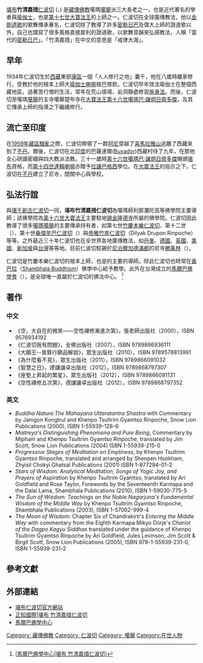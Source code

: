 {{Infobox religious biography
|background = #FFD068 | color = black
|name =  [[堪布|堪布]]竹清嘉措[[仁波切|仁波切]]
| image =[[File:Khenpo_Tsultrim_Gyamtso_Rinpoche.jpg|250px]]

|birth name = 喜饒羅卓
|alias = 
|dharma name = 
|birth_date = 1934
|birth_place = [[康區|康區]][[囊謙|囊謙]]
|death_date = 
|death_place = 
|nationality = [[藏人|西藏]]
|religion = [[藏傳佛教|藏傳佛教]]
|school = 
|lineage = [[噶瑪噶舉|噶瑪噶舉]]
|title = [[仁波切|仁波切]]
|location = [[尼泊爾|尼泊爾]]
|education = [[堪布|堪布]]（佛學博士）
|occupation = 
|teacher = [[喇嘛|喇嘛]]梭巴•塔欽
|reincarnation of = 
|predecessor = 
|successor = 
|弟子 = [[竹慶本樂仁波切|竹慶本樂仁波切]]
|spouse = 
|partner = 
|children = 
|website = [http://www.ktgrinpoche.org www.ktgrinpoche.org]
}}
[[堪布|堪布]]'''竹清嘉措 '''[[仁波切|仁波切]] ({{bo|z=མཁན་པོ་ཚུལ་ཁྲིམ་རྒྱ་མཚོ་རིན་པོ་ཆེ།|w=mkhan po tshul khrim rgya mtsho rin po che|t=Khenpo Tsultrim Gyamtso Rinpoche}}，{{bd|1934年||||}}) 是[[藏傳佛教|藏傳佛教]]噶瑪[[噶舉|噶舉]]派三大長老之一，也是近代著名的學者與[[瑜伽士|瑜伽士]]，也是[[第十七世大寶法王|第十七世大寶法王]]的上師之一。仁波切在全球廣傳教法，他以[[金剛道歌|金剛道歌]]的歌舞傳承著名，仁波切除了教導了許多[[密勒日巴|密勒日巴]]及偉大上師的證道歌以外，自己也譜寫了很多風格直接犀利的證道歌，以歌舞音韻來弘揚教法，人稱「當代的[[密勒日巴|密勒日巴]]」。「竹清嘉措」在中文的意思是「戒律大海」。

==早年==
1934年仁波切生於[[西藏|西藏]]東部[[康區|康區]]一個「人人修行之地」囊千，他在八歲時離家修行，受教於他的根本上師大[[瑜伽士|瑜伽士]][[喇嘛|喇嘛]]梭巴塔欽。仁波切早年效法瑜伽士在整個西藏地區，過著苦行僧的生活，常年在荒山墳場、岩洞靜處修習[[施身法|施身法]]。而後，仁波切至噶瑪[[噶舉|噶舉]]的主寺噶舉楚布寺在[[大寶法王|大寶法王]][[第十六世噶瑪巴·讓炯日佩多傑|第十六世噶瑪巴·讓炯日佩多傑]]，及其它傳承上師的指導之下繼續修行。

==流亡至印度==
在[[1959年藏區騷亂|1959年藏區騷亂]]之際，仁波切帶領了一群[[阿尼|阿尼]]穿越了[[喜馬拉雅山|喜馬拉雅山]]逃離了西藏來到了[[不丹|不丹]]。爾後，仁波切在北[[印度|印度]]的巴薩達爾([[Buxador|Buxador]])西藏村待了九年，在那他全心研讀密續與四大教派法教。三十一歲時[[第十六世噶瑪巴·讓炯日佩多傑|第十六世噶瑪巴·讓炯日佩多傑]]賜頒[[堪布|堪布]]資格，而[[第十四世達賴喇嘛|第十四世達賴喇嘛]]亦贈予[[拉讓巴格西|拉讓巴格西]]學位。在[[大寶法王|大寶法王]]的指示之下，仁波切在[[不丹|不丹]]建立了尼寺，閉關中心與學校。

==弘法行誼==
與[[堪千|堪千]][[創古仁波切|創古仁波切]]一同，'''堪布竹清嘉措仁波切'''為噶瑪師利那瀾陀高等佛學院主要導師；該佛學院為[[第十六世大寶法王|第十六世大寶法王]]主要駐地[[锡金|锡金]][[隆德寺|隆德寺]]所屬的佛學院。仁波切因此教導了很多[[噶瑪噶舉|噶瑪噶舉]]的主要傳承持有者，如第七世[[竹慶本樂仁波切|竹慶本樂仁波切]]、第十二世{{le|蘇曼噶旺仁波切|Zurmang Gharwang Rinpoche}}（{{bo|b=ཟུར་མང་གར་དབང་རིན་པོ་ཆེ།|t=Zurmang Garwang Rinpoché}}）、第十世[[桑傑年巴仁波切|桑傑年巴仁波切]]（{{bo|b=སངས་རྒྱས་མཉམ་པ་རིན་པོ་ཆེ།|t=Sangye Nyenpa Rinpoché}}）與[[帝雅竹奔仁波切|帝雅竹奔仁波切]]（Dilyak Drupon Rinpoche）等等。之外最近三十年仁波切也在全世界各地廣傳教法，如[[丹麥|丹麥]]、[[德國|德國]]、[[英國|英國]]、[[美國|美國]]、[[新加坡|新加坡]]與[[台灣|台灣]]等等地。目前仁波切駐錫於[[尼泊爾|尼泊爾]][[加德滿都|加德滿都]]的尼寺[[勝乘林|勝乘林]]（{{le|Tek Chok Ling}}）。

仁波切是竹慶本樂仁波切的根本上師，也是{{le|那瀾陀菩提佛學中心|Nalandabodhi}}的主要的導師。除此仁波切也時常在[[香巴拉|香巴拉]]（[[Shambhala_Buddhism|Shambhala Buddhism]]）佛學中心給予教學。此外在台灣成立的[[馬爾巴佛學會|馬爾巴佛學會]]（{{bo|z=ཟབ་བཟང་བཤད་སྐྲུབ།|t=Zabsang Shedrub}}），是全球唯一直屬於仁波切的佛法中心。
<ref>[http://www.marpa.org/ktgr.html {{Wayback|url=http://www.marpa.org/ktgr.html |date=20200224171220 }} |馬爾巴佛學中心|堪布 竹清嘉措仁波切]]</ref>

==著作==
===中文===
*《空，大自在的微笑——空性禪修漸進次第》，張老師出版社（2000），ISBN 9576934192
*《仁波切我有問題》，全佛出版社（2007），ISBN 9789866936111
*《大願王--普賢行願品解說》，眾生出版社（2010），ISBN 9789578813991
*《為什麼看不見》，眾生出版社（2011），ISBN 9789866091032
*《智慧之日》，德謙讓卓出版社（2012），ISBN 9789868797307
*《座墊上昇起的繁星》，眾生出版社（2012），ISBN 9789866091131
*《空性禪修五次第》，德謙讓卓出版社（2012），ISBN 9789868797352

===英文===
*''Buddha Nature:The Mahayana Uttaratantra Shastra'' with Commentary by Jamgon Kongtrul and Khenpo Tsultrim Gyamtso Rinpoche, Snow Lion Publications (2000), ISBN 1-55939-128-6
*''Maitreya's Distinguishing Phenomena and Pure Being'', Commentary by Mipham and Khenpo Tsultrim Gyamtso Rinpoche, translated by Jim Scott, Snow Lion Publications (2004) ISBN 1-55939-215-0
*''Progressive Stages of Meditation on Emptiness'', by Khenpo Tsultrim Gyamtso Rinpoche, translated and arranged by Shenpen Hookham, Zhyisil Chokyi Ghatsal Publications (2001) ISBN 1-877294-01-2
*''Stars of Wisdom: Analytical Meditation, Songs of Yogic Joy, and Prayers of Aspiration'' by Khenpo Tsultrim Gyamtso, translated by Ari Goldfield and Rose Taylor, Forewords by the Seventeenth Karmapa and the Dalai Lama, Shambhala Publications (2010), ISBN 1-59030-775-5
*''The Sun of Wisdom: Teachings on the Noble Nagarjuna's Fundamental Wisdom of the Middle Way'' by Khenpo Tsultrim Gyamtso Rinpoche, Shambhala Publications (2003), ISBN 1-57062-999-4
*''The Moon of Wisdom'': Chapter Six of Chandrakirti's ''Entering the Middle Way'' with commentary from the Eighth Karmapa Mikyo Dorje's ''Chariot of the Dagpo Kagyu Siddhas'' translated under the guidance of Khenpo Tsultrim Gyamtso Rinpoche by Ari Goldfield, Jules Levinson, Jim Scott & Birgit Scott, Snow Lion Publications (2005), ISBN 978-1-55939-231-0, ISBN 1-55939-231-2


==參考文獻==
{{Reflist}}
<references/>


==外部連結==
*[http://www.ktgrinpoche.org/ 堪布仁波切官方網站] {{Wayback|url=http://www.ktgrinpoche.org/ |date=20210411005255 }}
*[https://web.archive.org/web/20051024095114/http://www.nitartha.org/khenpo_rinpoche.html 正知國際|堪布 竹清嘉措仁波切]
*[http://www.marpa.org 馬爾巴佛學中心] {{Wayback|url=http://www.marpa.org/ |date=20201101010127 }}

{{DEFAULTSORT:竹清 嘉措}}
[[Category:_藏傳佛教|Category: 藏傳佛教]]
[[Category:_仁波切|Category: 仁波切]]
[[Category:_噶舉|Category: 噶舉]]
[[Category:在世人物|Category:在世人物]]